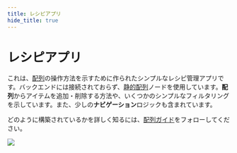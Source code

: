 ```yaml
---
title: レシピアプリ
hide_title: true
---
```


# レシピアプリ

これは、[配列](/nodes/data/array/array-node)の操作方法を示すために作られたシンプルなレシピ管理アプリです。バックエンドには接続されておらず、[静的配列](/nodes/data/array/static-array)ノードを使用しています。**配列**からアイテムを追加・削除する方法や、いくつかのシンプルなフィルタリングを示しています。また、少しの**ナビゲーション**ロジックも含まれています。

どのように構築されているかを詳しく知るには、[配列ガイド](/docs/guides/data/arrays)をフォローしてください。

<div className="ndl-image-with-background m">

![](/library/examples/recipe-app/thumbnail-1.png)

<ImportButton zip="/library/examples/recipe-app/arrays.zip" name="レシピアプリ" thumb="/library/examples/recipe-app/thumbnail-1.png" />

</div>
